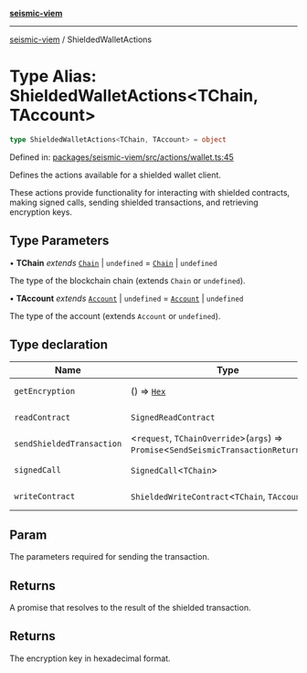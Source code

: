 [**seismic-viem**](/seismic-viem/README.mdx)

---

[seismic-viem](/seismic-viem/globals.mdx) / ShieldedWalletActions

# Type Alias: ShieldedWalletActions\<TChain, TAccount\>

```ts
type ShieldedWalletActions<TChain, TAccount> = object
```

Defined in: [packages/seismic-viem/src/actions/wallet.ts:45](https://github.com/SeismicSystems/seismic-client/blob/300c8753de1f4a82b4ad878ae2bf31226abf8257/packages/seismic-viem/src/actions/wallet.ts#L45)

Defines the actions available for a shielded wallet client.

These actions provide functionality for interacting with shielded contracts,
making signed calls, sending shielded transactions, and retrieving encryption keys.

## Type Parameters

• **TChain** _extends_ [`Chain`](https://github.com/wevm/viem) \| `undefined` = [`Chain`](https://github.com/wevm/viem) \| `undefined`

The type of the blockchain chain (extends `Chain` or `undefined`).

• **TAccount** _extends_ [`Account`](https://github.com/wevm/viem) \| `undefined` = [`Account`](https://github.com/wevm/viem) \| `undefined`

The type of the account (extends `Account` or `undefined`).

## Type declaration

| Name                                                           | Type                                                                                       | Defined in                                                                                                                                                                                       |
| -------------------------------------------------------------- | ------------------------------------------------------------------------------------------ | ------------------------------------------------------------------------------------------------------------------------------------------------------------------------------------------------ |
| <a id="getencryption"></a> `getEncryption`                     | () => [`Hex`](https://github.com/wevm/viem)                                                | [packages/seismic-viem/src/actions/wallet.ts:63](https://github.com/SeismicSystems/seismic-client/blob/300c8753de1f4a82b4ad878ae2bf31226abf8257/packages/seismic-viem/src/actions/wallet.ts#L63) |
| <a id="readcontract"></a> `readContract`                       | `SignedReadContract`                                                                       | [packages/seismic-viem/src/actions/wallet.ts:50](https://github.com/SeismicSystems/seismic-client/blob/300c8753de1f4a82b4ad878ae2bf31226abf8257/packages/seismic-viem/src/actions/wallet.ts#L50) |
| <a id="sendshieldedtransaction"></a> `sendShieldedTransaction` | \<`request`, `TChainOverride`\>(`args`) => `Promise`\<`SendSeismicTransactionReturnType`\> | [packages/seismic-viem/src/actions/wallet.ts:52](https://github.com/SeismicSystems/seismic-client/blob/300c8753de1f4a82b4ad878ae2bf31226abf8257/packages/seismic-viem/src/actions/wallet.ts#L52) |
| <a id="signedcall"></a> `signedCall`                           | `SignedCall`\<`TChain`\>                                                                   | [packages/seismic-viem/src/actions/wallet.ts:51](https://github.com/SeismicSystems/seismic-client/blob/300c8753de1f4a82b4ad878ae2bf31226abf8257/packages/seismic-viem/src/actions/wallet.ts#L51) |
| <a id="writecontract"></a> `writeContract`                     | `ShieldedWriteContract`\<`TChain`, `TAccount`\>                                            | [packages/seismic-viem/src/actions/wallet.ts:49](https://github.com/SeismicSystems/seismic-client/blob/300c8753de1f4a82b4ad878ae2bf31226abf8257/packages/seismic-viem/src/actions/wallet.ts#L49) |

## Param

The parameters required for sending the transaction.

## Returns

A promise that resolves to the result of the shielded transaction.

## Returns

The encryption key in hexadecimal format.
